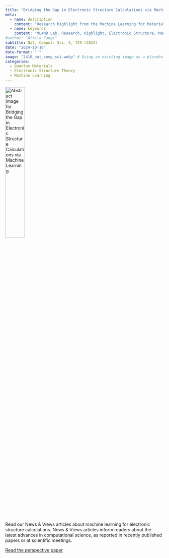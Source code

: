 ```yaml
---
title: "Bridging the Gap in Electronic Structure Calculations via Machine Learning"
meta:
  - name: description
    content: "Research highlight from the Machine Learning for Materials Design (ML4MD) Lab: Bridging the Gap in Electronic Structure Calculations via Machine Learning."
  - name: keywords
    content: "ML4MD Lab, Research, Highlight, Electronic Structure, Machine Learning"
#author: "Attila Cangi"
subtitle: Nat. Comput. Sci. 4, 729 (2024)
date: "2024-10-10"
date-format: " "
image: "2410_nat_comp_sci.webp" # Using an existing image as a placeholder
categories:
  - Quantum Materials
  - Electronic Structure Theory
  - Machine Learning
---
```

![](2410_nat_comp_sci.webp){.overview-thumbnail alt="Abstract image for Bridging the Gap in Electronic Structure Calculations via Machine Learning" width="35%"}

Read our News & Views articles about machine learning for electronic structure calculations. News & Views articles inform readers about the latest advances in computational science, as reported in recently published papers or at scientific meetings.

[Read the perspective paper](https://doi.org/10.1038/s43588-024-00707-3){target="_blank"}
